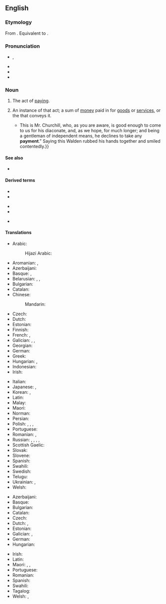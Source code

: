 {{also|Payment}}

==English==

===Etymology===
From {{der|en|fro|paiement}}.  Equivalent to {{suffix|en|pay|ment}}.

===Pronunciation===
* {{enPR|pāʹmənt}}, {{IPA|en|/ˈpeɪmənt/}}
* {{audio|en|en-us-payment.ogg|Audio (US)}}
* {{rhymes|en|eɪmənt|s=2}}
* {{hyphenation|en|pay|ment}}

===Noun===
{{en-noun|~}}
{{wp|payment|mul=payment app}}

# {{lb|en|uncountable}} The act of [[pay]]ing.
# {{lb|en|countable}} An instance of that act; a sum of [[money]] paid in {{l|en|exchange#Noun}} for [[goods]] or [[service]]s, or the {{l|en|transaction#Noun}} that conveys it.
#: {{hyper|en|transaction}}
#: {{cot|en|credit|debit|withholding|garnishment|billing}}
#* {{quote-book|en|year=1918|author={{w|W. B. Maxwell}}|chapter=7|title=The Mirror and the Lamp|url=http://openlibrary.org/works/OL1097634W |passage=“{{...}} This is Mr. Churchill, who, as you are aware, is good enough to come to us for his diaconate, and, as we hope, for much longer; and being a gentleman of independent means, he declines to take any '''payment'''.” Saying this Walden rubbed his hands together and smiled contentedly.}}

====See also====
* {{l|en|scot}}

====Derived terms====
{{rel-top3|Terms derived from ''payment''}}
* {{l|en|down payment}}
* {{l|en|equalization payment}}
{{rel-mid3}}
* {{l|en|grease payment}}
* {{l|en|lubrication payment}}
{{rel-mid3}}
* {{l|en|payment in kind}}
{{rel-bottom}}

====Translations====
{{trans-top|the act of paying}}
* Arabic: {{t+|ar|دَفْع|m}}
*: Hijazi Arabic: {{t|acw|دَفْع|m|tr=dafʿ}}
* Aromanian: {{t|rup|platã|f}}, {{t|rup|arugã|f}}
* Azerbaijani: {{t+|az|ödəniş}}
* Basque: {{t|eu|ordainketa}}, {{t|eu|ordaintze}}
* Belarusian: {{t|be|апла́та|f}}, {{t|be|пла́та|f}}, {{t|be|плаце́ж|m}}
* Bulgarian: {{t+|bg|пла́щане|n}}
* Catalan: {{t+|ca|pagament|m}}
* Chinese:
*: Mandarin: {{t+|cmn|付款|tr=fùkuǎn}}
* Czech: {{t+|cs|platba|f}}
* Dutch: {{t+|nl|betaling|f}}
* Estonian: {{t|et|makse}}
* Finnish: {{t+|fi|maksu}}
* French: {{t+|fr|paiement|m}}, {{t+|fr|payement|m}}
* Galician: {{t+|gl|pagamento|m}}, {{t+|gl|pago|m}}, {{t+|gl|paga|f}}
* Georgian: {{t|ka|გადასახადი}}
* German: {{t+|de|Bezahlung|f}}
* Greek: {{t+|el|πληρωμή|f}}
* Hungarian: {{t+|hu|fizetés}}, {{t+|hu|kifizetés}}
* Indonesian: {{t+|id|bayar|alt=pembayaran}}
* Irish: {{t|ga|íocaíocht|f}}
{{trans-mid}}
* Italian: {{t+|it|pagamento|m}}
* Japanese: {{t+|ja|支払い|tr=しはらい, shiharai}}, {{t+|ja|弁済|tr=べんさい, bensai}}
* Korean: {{t+|ko|지불(支拂)}}, {{t+|ko|변제(辨濟)}}
* Latin: {{t|la|pensiō|f}}
* Malay: {{t+|ms|bayaran}}
* Maori: {{t|mi|utunga }}
* Norman: {{t|nrf|paiement|m}}
* Persian: {{t+|fa|پرداخت|tr=pardâxt}}
* Polish: {{t+|pl|zapłata|f}}, {{t+|pl|wypłata|f}}, {{t+|pl|opłata|f}}, {{t+|pl|płatność|f}}
* Portuguese: {{t+|pt|pagamento}}
* Romanian: {{t+|ro|plată|f}}, {{t+|ro|plătire}}
* Russian: {{t+|ru|платёж|m}}, {{t+|ru|опла́та|f}}, {{t+|ru|пла́та|f}}, {{t+|ru|упла́та|f}}, {{t+|ru|вы́плата|f}}
* Scottish Gaelic: {{t|gd|dìoladh|m}}
* Slovak: {{t|sk|platba|f}}
* Slovene: {{t|sl|plačilo|n}}
* Spanish: {{t+|es|pago}}
* Swahili: {{t+|sw|malipo}}
* Swedish: {{t+|sv|betalning|c}}
* Telugu: {{t+|te|చెల్లింపు}}
* Ukrainian: {{t|uk|платі́ж|m}}, {{t|uk|пла́та|f}}
* Welsh: {{t+|cy|talu|m}}
{{trans-bottom}}

{{trans-top|a sum of money paid in exchange for goods or services}}
* Azerbaijani: {{t+|az|ödəniş}}
* Basque: {{t|eu|ordain}}
* Bulgarian: {{t+|bg|възнагражде́ние|n}}
* Catalan: {{t+|ca|pagament|m}}
* Czech: {{t+|cs|platba|f}}
* Dutch: {{t+|nl|uitbetaling|f}}, {{t+|nl|betaling|f}}
* Estonian: {{t|et|makse}}
* Galician: {{t+|gl|pago|m}}, {{t+|gl|pagamento|m}}
* German: {{t+|de|Zahlung|f}}
* Hungarian: {{t+|hu|fizetség}}
{{trans-mid}}
* Irish: {{t|ga|íocaíocht|f}}
* Latin: {{t|la|pensiō|f}}
* Maori: {{t|mi|paremata}}, {{t|mi|utunga}}, {{t|mi|moni utu}}
* Portuguese: {{t+|pt|pagamento|m}}
* Romanian: {{t+|ro|plată|f}}
* Spanish: {{t+|es|pago|m}}
* Swahili: {{t+|sw|malipo}}
* Tagalog: {{t+|tl|bayaran}}
* Welsh: {{t+|cy|tâl|m}}, {{t+|cy|taliad|m}}
{{trans-bottom}}